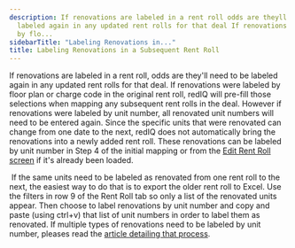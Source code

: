 ```yaml
---
description: If renovations are labeled in a rent roll odds are theyll need to be
  labeled again in any updated rent rolls for that deal If renovations were labeled
  by flo...
sidebarTitle: "Labeling Renovations in..."
title: Labeling Renovations in a Subsequent Rent Roll
---
```


If renovations are labeled in a rent roll, odds are they'll need to be labeled again in any updated rent rolls for that deal. If renovations were labeled by floor plan or charge code in the original rent roll, redIQ will pre-fill those selections when mapping any subsequent rent rolls in the deal. However if renovations were labeled by unit number, all renovated unit numbers will need to be entered again. Since the specific units that were renovated can change from one date to the next, redIQ does not automatically bring the renovations into a newly added rent roll. These renovations can be labeled by unit number in Step 4 of the initial mapping or from the [Edit Rent Roll screen](edit-rent-roll-screen-anomalies.mdx) if it's already been loaded.


 If the same units need to be labeled as renovated from one rent roll to the next, the easiest way to do that is to export the older rent roll to Excel. Use the filters in row 9 of the Rent Roll tab so only a list of the renovated units appear. Then choose to label renovations by unit number and copy and paste (using ctrl+v) that list of unit numbers in order to label them as renovated. If multiple types of renovations need to be labeled by unit number, pleases read the [article detailing that process](multiple-levels-of-renovation.mdx).